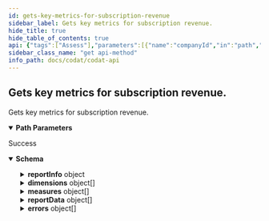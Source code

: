 ```yaml
---
id: gets-key-metrics-for-subscription-revenue
sidebar_label: Gets key metrics for subscription revenue.
hide_title: true
hide_table_of_contents: true
api: {"tags":["Assess"],"parameters":[{"name":"companyId","in":"path","required":true,"schema":{"type":"string","format":"uuid"}},{"name":"connectionId","in":"path","required":true,"schema":{"type":"string","format":"uuid"}}],"responses":{"200":{"description":"Success","content":{"application/json":{"schema":{"type":"object","properties":{"reportInfo":{"type":"object","properties":{"name":{"type":"string","nullable":true},"displayName":{"type":"string","nullable":true}},"additionalProperties":false},"dimensions":{"type":"array","items":{"type":"object","properties":{"index":{"type":"integer","format":"int32"},"displayName":{"type":"string","nullable":true},"type":{"type":"string","nullable":true},"items":{"type":"array","items":{"type":"object","properties":{"index":{"type":"integer","format":"int32"}},"additionalProperties":false},"nullable":true}},"additionalProperties":false},"nullable":true},"measures":{"type":"array","items":{"type":"object","properties":{"displayName":{"type":"string","nullable":true},"units":{"type":"string","nullable":true},"index":{"type":"integer","format":"int32"},"type":{"type":"string","nullable":true}},"additionalProperties":false},"nullable":true},"reportData":{"type":"array","items":{"type":"object","properties":{"dimension":{"type":"integer","format":"int32"},"dimensionDisplayName":{"type":"string","nullable":true},"item":{"type":"integer","format":"int32"},"itemDisplayName":{"type":"string","nullable":true},"measures":{"type":"array","items":{"type":"object","properties":{"index":{"type":"integer","format":"int32"},"measureDisplayName":{"type":"string","nullable":true}},"additionalProperties":false},"nullable":true},"components":{"type":"array","items":"circular()","nullable":true}},"additionalProperties":false},"nullable":true},"errors":{"type":"array","items":{"type":"object","properties":{"message":{"type":"string","nullable":true},"type":{"enum":["DatesOutOfRange","DataNotSynced","DataSetNotSupported","DataSyncFailed","DataTypeNotEnabled","UncategorizedAccounts","DataSetNotAvailable","ValidationError"],"type":"string"},"details":{"type":"object","additionalProperties":{"type":"array","items":{"type":"string"}},"nullable":true}},"additionalProperties":false},"nullable":true}},"additionalProperties":false}}}}},"security":[{"CodatLogin":[]},{"APIKeyAuth":[]}],"description":"Gets key metrics for subscription revenue.","method":"get","path":"/data/companies/{companyId}/connections/{connectionId}/assess/subscriptions","servers":[{"url":"https://api.codat.io","description":"Codat API (Production)"}],"securitySchemes":{"AuthorizationHeader":{"type":"apiKey","description":"The word \"Basic\" followed by a space and your API Key, base64 encoded, which can be found [here](https://portal-integration.codat.io/#/profile)","name":"Authorization","in":"header"}},"info":{"title":"Codat API","description":"[What's changed in our Swagger](https://docs.codat.io/docs/new-swagger-ui)","version":"v1"},"postman":{"name":"Gets key metrics for subscription revenue.","description":{"type":"text/plain"},"url":{"path":["data","companies",":companyId","connections",":connectionId","assess","subscriptions"],"host":["{{baseUrl}}"],"query":[],"variable":[{"disabled":false,"description":{"content":"(Required) ","type":"text/plain"},"type":"any","value":"","key":"companyId"},{"disabled":false,"description":{"content":"(Required) ","type":"text/plain"},"type":"any","value":"","key":"connectionId"}]},"header":[{"key":"Accept","value":"application/json"}],"method":"GET"}}
sidebar_class_name: "get api-method"
info_path: docs/codat/codat-api
---
```



## Gets key metrics for subscription revenue.



Gets key metrics for subscription revenue.

<details style={{"marginBottom":"1rem"}} data-collapsed={false} open={true}><summary style={{}}><strong>Path Parameters</strong></summary><div><ul><ParamsItem className={"paramsItem"} param={{"name":"companyId","in":"path","required":true,"schema":{"type":"string","format":"uuid"}}}></ParamsItem><ParamsItem className={"paramsItem"} param={{"name":"connectionId","in":"path","required":true,"schema":{"type":"string","format":"uuid"}}}></ParamsItem></ul></div></details><div><ApiTabs><TabItem label={"200"} value={"200"}><div>

Success

</div><div><details style={{}} data-collapsed={false} open={true}><summary style={{"textAlign":"left"}}><strong>Schema</strong></summary><div style={{"textAlign":"left","marginLeft":"1rem"}}></div><ul style={{"marginLeft":"1rem"}}><SchemaItem collapsible={true} className={"schemaItem"}><details style={{}}><summary style={{}}><strong>reportInfo</strong><span style={{"opacity":"0.6"}}> object</span></summary><div style={{"marginLeft":"1rem"}}><SchemaItem collapsible={false} name={"name"} required={false} schemaDescription={undefined} schemaName={"string"} qualifierMessage={undefined}></SchemaItem><SchemaItem collapsible={false} name={"displayName"} required={false} schemaDescription={undefined} schemaName={"string"} qualifierMessage={undefined}></SchemaItem></div></details></SchemaItem><SchemaItem collapsible={true} className={"schemaItem"}><details style={{}}><summary style={{}}><strong>dimensions</strong><span style={{"opacity":"0.6"}}> object[]</span></summary><div style={{"marginLeft":"1rem"}}><SchemaItem collapsible={false} name={"index"} required={false} schemaDescription={undefined} schemaName={"int32"} qualifierMessage={undefined}></SchemaItem><SchemaItem collapsible={false} name={"displayName"} required={false} schemaDescription={undefined} schemaName={"string"} qualifierMessage={undefined}></SchemaItem><SchemaItem collapsible={false} name={"type"} required={false} schemaDescription={undefined} schemaName={"string"} qualifierMessage={undefined}></SchemaItem><SchemaItem collapsible={true} className={"schemaItem"}><details style={{}}><summary style={{}}><strong>items</strong><span style={{"opacity":"0.6"}}> object[]</span></summary><div style={{"marginLeft":"1rem"}}><SchemaItem collapsible={false} name={"index"} required={false} schemaDescription={undefined} schemaName={"int32"} qualifierMessage={undefined}></SchemaItem></div></details></SchemaItem></div></details></SchemaItem><SchemaItem collapsible={true} className={"schemaItem"}><details style={{}}><summary style={{}}><strong>measures</strong><span style={{"opacity":"0.6"}}> object[]</span></summary><div style={{"marginLeft":"1rem"}}><SchemaItem collapsible={false} name={"displayName"} required={false} schemaDescription={undefined} schemaName={"string"} qualifierMessage={undefined}></SchemaItem><SchemaItem collapsible={false} name={"units"} required={false} schemaDescription={undefined} schemaName={"string"} qualifierMessage={undefined}></SchemaItem><SchemaItem collapsible={false} name={"index"} required={false} schemaDescription={undefined} schemaName={"int32"} qualifierMessage={undefined}></SchemaItem><SchemaItem collapsible={false} name={"type"} required={false} schemaDescription={undefined} schemaName={"string"} qualifierMessage={undefined}></SchemaItem></div></details></SchemaItem><SchemaItem collapsible={true} className={"schemaItem"}><details style={{}}><summary style={{}}><strong>reportData</strong><span style={{"opacity":"0.6"}}> object[]</span></summary><div style={{"marginLeft":"1rem"}}><SchemaItem collapsible={false} name={"dimension"} required={false} schemaDescription={undefined} schemaName={"int32"} qualifierMessage={undefined}></SchemaItem><SchemaItem collapsible={false} name={"dimensionDisplayName"} required={false} schemaDescription={undefined} schemaName={"string"} qualifierMessage={undefined}></SchemaItem><SchemaItem collapsible={false} name={"item"} required={false} schemaDescription={undefined} schemaName={"int32"} qualifierMessage={undefined}></SchemaItem><SchemaItem collapsible={false} name={"itemDisplayName"} required={false} schemaDescription={undefined} schemaName={"string"} qualifierMessage={undefined}></SchemaItem><SchemaItem collapsible={true} className={"schemaItem"}><details style={{}}><summary style={{}}><strong>measures</strong><span style={{"opacity":"0.6"}}> object[]</span></summary><div style={{"marginLeft":"1rem"}}><SchemaItem collapsible={false} name={"index"} required={false} schemaDescription={undefined} schemaName={"int32"} qualifierMessage={undefined}></SchemaItem><SchemaItem collapsible={false} name={"measureDisplayName"} required={false} schemaDescription={undefined} schemaName={"string"} qualifierMessage={undefined}></SchemaItem></div></details></SchemaItem><SchemaItem collapsible={false} name={"components"} required={false} schemaDescription={undefined} schemaName={"undefined[]"} qualifierMessage={undefined}></SchemaItem></div></details></SchemaItem><SchemaItem collapsible={true} className={"schemaItem"}><details style={{}}><summary style={{}}><strong>errors</strong><span style={{"opacity":"0.6"}}> object[]</span></summary><div style={{"marginLeft":"1rem"}}><SchemaItem collapsible={false} name={"message"} required={false} schemaDescription={undefined} schemaName={"string"} qualifierMessage={undefined}></SchemaItem><SchemaItem collapsible={false} name={"type"} required={false} schemaDescription={undefined} schemaName={"string"} qualifierMessage={"**Possible values:** [`DatesOutOfRange`, `DataNotSynced`, `DataSetNotSupported`, `DataSyncFailed`, `DataTypeNotEnabled`, `UncategorizedAccounts`, `DataSetNotAvailable`, `ValidationError`]"}></SchemaItem><SchemaItem collapsible={true} className={"schemaItem"}><details style={{}}><summary style={{}}><strong>details</strong><span style={{"opacity":"0.6"}}> object</span></summary><div style={{"marginLeft":"1rem"}}><SchemaItem collapsible={false} name={"type"} required={false} schemaDescription={undefined} schemaName={""} qualifierMessage={undefined}></SchemaItem><SchemaItem collapsible={false} name={"items"} required={false} schemaDescription={undefined} schemaName={"string"} qualifierMessage={undefined}></SchemaItem></div></details></SchemaItem></div></details></SchemaItem></ul></details></div></TabItem></ApiTabs></div>
      